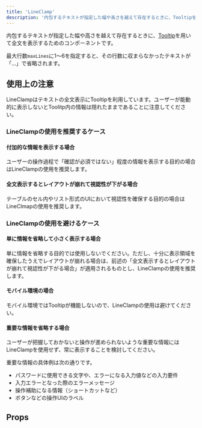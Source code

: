 ```yaml
---
title: 'LineClamp'
description: '内包するテキストが指定した幅や高さを越えて存在するときに、Tooltipを用いて全文を表示するためのコンポーネントです。'
---
```


内包するテキストが指定した幅や高さを越えて存在するときに、[Tooltip](/products/components/tooltip/)を用いて全文を表示するためのコンポーネントです。

最大行数`maxLines`に1〜6を指定すると、その行数に収まらなかったテキストが「…」で省略されます。

<ComponentStory name="LineClamp" />

## 使用上の注意

LineClampはテキストの全文表示にTooltipを利用しています。ユーザーが能動的に表示しないとToolitp内の情報は隠れたままであることに注意してください。

### LineClampの使用を推奨するケース

#### 付加的な情報を表示する場合

ユーザーの操作過程で「確認が必須ではない」程度の情報を表示する目的の場合はLineClampの使用を推奨します。

#### 全文表示するとレイアウトが崩れて視認性が下がる場合

テーブルのセル内やリスト形式のUIにおいて視認性を確保する目的の場合はLineClmapの使用を推奨します。

### LineClampの使用を避けるケース

#### 単に情報を省略して小さく表示する場合

単に情報を省略する目的では使用しないでください。ただし、十分に表示領域を確保したうえでレイアウトが崩れる場合は、前述の「全文表示するとレイアウトが崩れて視認性が下がる場合」が適用されるものとし、LineClampの使用を推奨します。

#### モバイル環境の場合

モバイル環境ではTooltipが機能しないので、LineClampの使用は避けてください。

#### 重要な情報を省略する場合

ユーザーが把握しておかないと操作が進められないような重要な情報にはLineClampを使用せず、常に表示することを検討してください。

重要な情報の具体例は次の通りです。

- パスワードに使用できる文字や、エラーになる入力値などの入力要件
- 入力エラーとなった際のエラーメッセージ
- 操作補助になる情報（ショートカットなど）
- ボタンなどの操作UIのラベル

## Props

<ComponentPropsTable name="LineClamp" />

